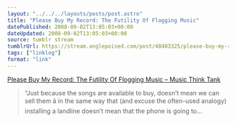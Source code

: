 ```yaml
---
layout: "../../../layouts/posts/post.astro"
title: "Please Buy My Record: The Futility Of Flogging Music"
datePublished: 2008-09-02T13:05:03+00:00
dateUpdated: 2008-09-02T13:05:03+00:00
source: tumblr stream
tumblrUrl: https://stream.anglepoised.com/post/48403325/please-buy-my-record-the-futility-of-flogging
tags: ["linklog"]
format: "link"
---
```


[Please Buy My Record: The Futility Of Flogging Music &#8211; Music Think Tank][1]

> &ldquo;Just because the songs are available to buy, doesn&rsquo;t mean we can sell them â in the same way that (and excuse the often-used analogy) installing a landline doesn&rsquo;t mean that the phone is going to&hellip;

[1]: http://www.musicthinktank.com/blog/please-buy-my-record-the-futility-of-flogging-music.html
